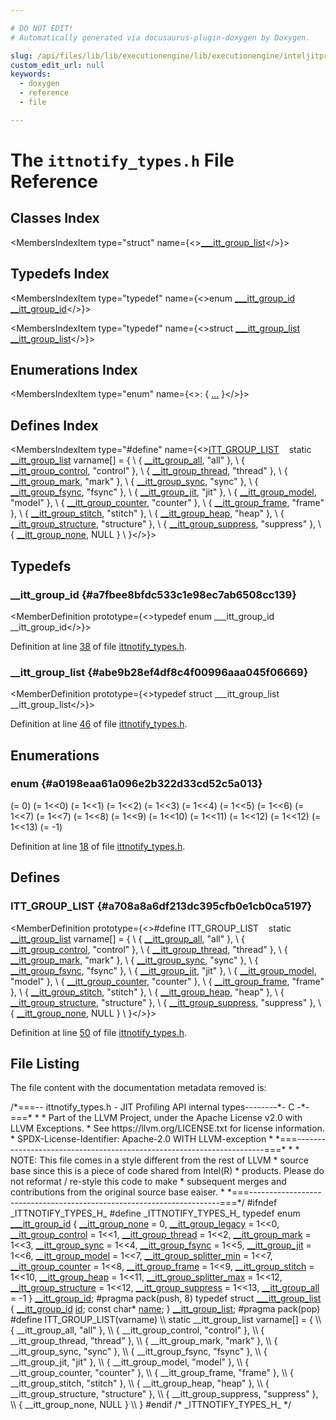 ```yaml
---

# DO NOT EDIT!
# Automatically generated via docusaurus-plugin-doxygen by Doxygen.

slug: /api/files/lib/lib/executionengine/lib/executionengine/inteljitprofiling/ittnotify-types-h
custom_edit_url: null
keywords:
  - doxygen
  - reference
  - file

---
```





# The `ittnotify_types.h` File Reference

<DoxygenPage pluginConfig={pluginConfig}>



## Classes Index

<MembersIndex>

<MembersIndexItem
  type="struct"
  name={<><a href="/docs/api/structs/---itt-group-list">___itt_group_list</a></>}>
</MembersIndexItem>

</MembersIndex>

## Typedefs Index

<MembersIndex>

<MembersIndexItem
  type="typedef"
  name={<>enum <a href="#a0198eaa61a096e2b322d33cd52c5a013">&#95;&#95;&#95;itt&#95;group&#95;id</a> <a href="#a7fbee8bfdc533c1e98ec7ab6508cc139">&#95;&#95;itt&#95;group&#95;id</a></>}>
</MembersIndexItem>

<MembersIndexItem
  type="typedef"
  name={<>struct <a href="/docs/api/structs/---itt-group-list">&#95;&#95;&#95;itt&#95;group&#95;list</a> <a href="#abe9b28ef4df8c4f00996aaa045f06669">&#95;&#95;itt&#95;group&#95;list</a></>}>
</MembersIndexItem>

</MembersIndex>

## Enumerations Index

<MembersIndex>

<MembersIndexItem
  type="enum"
  name={<>:  &#123; <a href="#a0198eaa61a096e2b322d33cd52c5a013">...</a> &#125;</>}>
</MembersIndexItem>

</MembersIndex>

## Defines Index

<MembersIndex>

<MembersIndexItem
  type="#define"
  name={<><a href="#a708a8a6df213dc395cfb0e1cb0ca5197">ITT&#95;GROUP&#95;LIST</a>&nbsp;&nbsp;&nbsp;    static <a href="#abe9b28ef4df8c4f00996aaa045f06669">&#95;&#95;itt&#95;group&#95;list</a> varname&#91;&#93; = &#123;       \\
        &#123; <a href="#a0198eaa61a096e2b322d33cd52c5a013aed3e44e1ea491695f95f14ddb95824ed">&#95;&#95;itt&#95;group&#95;all</a>,       &quot;all&quot;       &#125;, \\
        &#123; <a href="#a0198eaa61a096e2b322d33cd52c5a013a76647fa9c77a1d98604ee9887dba456b">&#95;&#95;itt&#95;group&#95;control</a>,   &quot;control&quot;   &#125;, \\
        &#123; <a href="#a0198eaa61a096e2b322d33cd52c5a013ac6423392a482373f089763f2b5fec395">&#95;&#95;itt&#95;group&#95;thread</a>,    &quot;thread&quot;    &#125;, \\
        &#123; <a href="#a0198eaa61a096e2b322d33cd52c5a013a21a21957ff2b6cc23f89e1025deefeea">&#95;&#95;itt&#95;group&#95;mark</a>,      &quot;mark&quot;      &#125;, \\
        &#123; <a href="#a0198eaa61a096e2b322d33cd52c5a013abd0ccaad01b974589c026f0e6d5cfb31">&#95;&#95;itt&#95;group&#95;sync</a>,      &quot;sync&quot;      &#125;, \\
        &#123; <a href="#a0198eaa61a096e2b322d33cd52c5a013a7d917791d6ac63e15a0753c5d2b8096a">&#95;&#95;itt&#95;group&#95;fsync</a>,     &quot;fsync&quot;     &#125;, \\
        &#123; <a href="#a0198eaa61a096e2b322d33cd52c5a013a49ab019b4a0e0479564ac4175c7f342e">&#95;&#95;itt&#95;group&#95;jit</a>,       &quot;jit&quot;       &#125;, \\
        &#123; <a href="#a0198eaa61a096e2b322d33cd52c5a013a8ca3370924fd3566e1284399158dad8e">&#95;&#95;itt&#95;group&#95;model</a>,     &quot;model&quot;     &#125;, \\
        &#123; <a href="#a0198eaa61a096e2b322d33cd52c5a013a1dcd981247d048e141db64b740685d06">&#95;&#95;itt&#95;group&#95;counter</a>,   &quot;counter&quot;   &#125;, \\
        &#123; <a href="#a0198eaa61a096e2b322d33cd52c5a013ab05ed6b87550f66913badecc5a9fef4d">&#95;&#95;itt&#95;group&#95;frame</a>,     &quot;frame&quot;     &#125;, \\
        &#123; <a href="#a0198eaa61a096e2b322d33cd52c5a013a6d5aa04f0798800f4942eb7ecb67382d">&#95;&#95;itt&#95;group&#95;stitch</a>,    &quot;stitch&quot;    &#125;, \\
        &#123; <a href="#a0198eaa61a096e2b322d33cd52c5a013a1ec9aedaf921f47b4f44a7c0812d8807">&#95;&#95;itt&#95;group&#95;heap</a>,      &quot;heap&quot;      &#125;, \\
        &#123; <a href="#a0198eaa61a096e2b322d33cd52c5a013ae64643ddcc5edc6f40cd27db2beed802">&#95;&#95;itt&#95;group&#95;structure</a>, &quot;structure&quot; &#125;, \\
        &#123; <a href="#a0198eaa61a096e2b322d33cd52c5a013ad6ff72a830ec3c1ae59fb26734f9b548">&#95;&#95;itt&#95;group&#95;suppress</a>,  &quot;suppress&quot;  &#125;, \\
        &#123; <a href="#a0198eaa61a096e2b322d33cd52c5a013a6c548a46381b2987350e54145d283915">&#95;&#95;itt&#95;group&#95;none</a>,      NULL        &#125;  \\
    &#125;</>}>
</MembersIndexItem>

</MembersIndex>


<SectionDefinition>

## Typedefs

### &#95;&#95;itt&#95;group&#95;id {#a7fbee8bfdc533c1e98ec7ab6508cc139}

<MemberDefinition
  prototype={<>typedef enum &#95;&#95;&#95;itt&#95;group&#95;id &#95;&#95;itt&#95;group&#95;id</>}>

Definition at line <a href="#l00038">38</a> of file <a href="/docs/api/files/lib/lib/executionengine/lib/executionengine/inteljitprofiling/ittnotify-types-h">ittnotify&#95;types.h</a>.
</MemberDefinition>

### &#95;&#95;itt&#95;group&#95;list {#abe9b28ef4df8c4f00996aaa045f06669}

<MemberDefinition
  prototype={<>typedef struct &#95;&#95;&#95;itt&#95;group&#95;list &#95;&#95;itt&#95;group&#95;list</>}>

Definition at line <a href="#l00046">46</a> of file <a href="/docs/api/files/lib/lib/executionengine/lib/executionengine/inteljitprofiling/ittnotify-types-h">ittnotify&#95;types.h</a>.
</MemberDefinition>

</SectionDefinition>

<SectionDefinition>

## Enumerations

### enum  {#a0198eaa61a096e2b322d33cd52c5a013}

<MemberDefinition
  prototype="enum ___itt_group_id ">

<EnumerationList title="Enumeration values">

<Link id="a0198eaa61a096e2b322d33cd52c5a013a6c548a46381b2987350e54145d283915" />
<EnumerationListItem name="__itt_group_none">
 (= 0)
</EnumerationListItem>

<Link id="a0198eaa61a096e2b322d33cd52c5a013ab711aa1b0a55a5161bd15dd47114e916" />
<EnumerationListItem name="__itt_group_legacy">
 (= 1&lt;&lt;0)
</EnumerationListItem>

<Link id="a0198eaa61a096e2b322d33cd52c5a013a76647fa9c77a1d98604ee9887dba456b" />
<EnumerationListItem name="__itt_group_control">
 (= 1&lt;&lt;1)
</EnumerationListItem>

<Link id="a0198eaa61a096e2b322d33cd52c5a013ac6423392a482373f089763f2b5fec395" />
<EnumerationListItem name="__itt_group_thread">
 (= 1&lt;&lt;2)
</EnumerationListItem>

<Link id="a0198eaa61a096e2b322d33cd52c5a013a21a21957ff2b6cc23f89e1025deefeea" />
<EnumerationListItem name="__itt_group_mark">
 (= 1&lt;&lt;3)
</EnumerationListItem>

<Link id="a0198eaa61a096e2b322d33cd52c5a013abd0ccaad01b974589c026f0e6d5cfb31" />
<EnumerationListItem name="__itt_group_sync">
 (= 1&lt;&lt;4)
</EnumerationListItem>

<Link id="a0198eaa61a096e2b322d33cd52c5a013a7d917791d6ac63e15a0753c5d2b8096a" />
<EnumerationListItem name="__itt_group_fsync">
 (= 1&lt;&lt;5)
</EnumerationListItem>

<Link id="a0198eaa61a096e2b322d33cd52c5a013a49ab019b4a0e0479564ac4175c7f342e" />
<EnumerationListItem name="__itt_group_jit">
 (= 1&lt;&lt;6)
</EnumerationListItem>

<Link id="a0198eaa61a096e2b322d33cd52c5a013a8ca3370924fd3566e1284399158dad8e" />
<EnumerationListItem name="__itt_group_model">
 (= 1&lt;&lt;7)
</EnumerationListItem>

<Link id="a0198eaa61a096e2b322d33cd52c5a013ac71454cb65ba932335eeb0dfa8ab9cdd" />
<EnumerationListItem name="__itt_group_splitter_min">
 (= 1&lt;&lt;7)
</EnumerationListItem>

<Link id="a0198eaa61a096e2b322d33cd52c5a013a1dcd981247d048e141db64b740685d06" />
<EnumerationListItem name="__itt_group_counter">
 (= 1&lt;&lt;8)
</EnumerationListItem>

<Link id="a0198eaa61a096e2b322d33cd52c5a013ab05ed6b87550f66913badecc5a9fef4d" />
<EnumerationListItem name="__itt_group_frame">
 (= 1&lt;&lt;9)
</EnumerationListItem>

<Link id="a0198eaa61a096e2b322d33cd52c5a013a6d5aa04f0798800f4942eb7ecb67382d" />
<EnumerationListItem name="__itt_group_stitch">
 (= 1&lt;&lt;10)
</EnumerationListItem>

<Link id="a0198eaa61a096e2b322d33cd52c5a013a1ec9aedaf921f47b4f44a7c0812d8807" />
<EnumerationListItem name="__itt_group_heap">
 (= 1&lt;&lt;11)
</EnumerationListItem>

<Link id="a0198eaa61a096e2b322d33cd52c5a013a58835bb64527bffaf809800abf41d9e9" />
<EnumerationListItem name="__itt_group_splitter_max">
 (= 1&lt;&lt;12)
</EnumerationListItem>

<Link id="a0198eaa61a096e2b322d33cd52c5a013ae64643ddcc5edc6f40cd27db2beed802" />
<EnumerationListItem name="__itt_group_structure">
 (= 1&lt;&lt;12)
</EnumerationListItem>

<Link id="a0198eaa61a096e2b322d33cd52c5a013ad6ff72a830ec3c1ae59fb26734f9b548" />
<EnumerationListItem name="__itt_group_suppress">
 (= 1&lt;&lt;13)
</EnumerationListItem>

<Link id="a0198eaa61a096e2b322d33cd52c5a013aed3e44e1ea491695f95f14ddb95824ed" />
<EnumerationListItem name="__itt_group_all">
 (= -1)
</EnumerationListItem>

</EnumerationList>

Definition at line <a href="#l00018">18</a> of file <a href="/docs/api/files/lib/lib/executionengine/lib/executionengine/inteljitprofiling/ittnotify-types-h">ittnotify&#95;types.h</a>.
</MemberDefinition>

</SectionDefinition>

<SectionDefinition>

## Defines

### ITT&#95;GROUP&#95;LIST {#a708a8a6df213dc395cfb0e1cb0ca5197}

<MemberDefinition
  prototype={<>#define ITT&#95;GROUP&#95;LIST&nbsp;&nbsp;&nbsp;    static <a href="#abe9b28ef4df8c4f00996aaa045f06669">&#95;&#95;itt&#95;group&#95;list</a> varname&#91;&#93; = &#123;       \\
        &#123; <a href="#a0198eaa61a096e2b322d33cd52c5a013aed3e44e1ea491695f95f14ddb95824ed">&#95;&#95;itt&#95;group&#95;all</a>,       &quot;all&quot;       &#125;, \\
        &#123; <a href="#a0198eaa61a096e2b322d33cd52c5a013a76647fa9c77a1d98604ee9887dba456b">&#95;&#95;itt&#95;group&#95;control</a>,   &quot;control&quot;   &#125;, \\
        &#123; <a href="#a0198eaa61a096e2b322d33cd52c5a013ac6423392a482373f089763f2b5fec395">&#95;&#95;itt&#95;group&#95;thread</a>,    &quot;thread&quot;    &#125;, \\
        &#123; <a href="#a0198eaa61a096e2b322d33cd52c5a013a21a21957ff2b6cc23f89e1025deefeea">&#95;&#95;itt&#95;group&#95;mark</a>,      &quot;mark&quot;      &#125;, \\
        &#123; <a href="#a0198eaa61a096e2b322d33cd52c5a013abd0ccaad01b974589c026f0e6d5cfb31">&#95;&#95;itt&#95;group&#95;sync</a>,      &quot;sync&quot;      &#125;, \\
        &#123; <a href="#a0198eaa61a096e2b322d33cd52c5a013a7d917791d6ac63e15a0753c5d2b8096a">&#95;&#95;itt&#95;group&#95;fsync</a>,     &quot;fsync&quot;     &#125;, \\
        &#123; <a href="#a0198eaa61a096e2b322d33cd52c5a013a49ab019b4a0e0479564ac4175c7f342e">&#95;&#95;itt&#95;group&#95;jit</a>,       &quot;jit&quot;       &#125;, \\
        &#123; <a href="#a0198eaa61a096e2b322d33cd52c5a013a8ca3370924fd3566e1284399158dad8e">&#95;&#95;itt&#95;group&#95;model</a>,     &quot;model&quot;     &#125;, \\
        &#123; <a href="#a0198eaa61a096e2b322d33cd52c5a013a1dcd981247d048e141db64b740685d06">&#95;&#95;itt&#95;group&#95;counter</a>,   &quot;counter&quot;   &#125;, \\
        &#123; <a href="#a0198eaa61a096e2b322d33cd52c5a013ab05ed6b87550f66913badecc5a9fef4d">&#95;&#95;itt&#95;group&#95;frame</a>,     &quot;frame&quot;     &#125;, \\
        &#123; <a href="#a0198eaa61a096e2b322d33cd52c5a013a6d5aa04f0798800f4942eb7ecb67382d">&#95;&#95;itt&#95;group&#95;stitch</a>,    &quot;stitch&quot;    &#125;, \\
        &#123; <a href="#a0198eaa61a096e2b322d33cd52c5a013a1ec9aedaf921f47b4f44a7c0812d8807">&#95;&#95;itt&#95;group&#95;heap</a>,      &quot;heap&quot;      &#125;, \\
        &#123; <a href="#a0198eaa61a096e2b322d33cd52c5a013ae64643ddcc5edc6f40cd27db2beed802">&#95;&#95;itt&#95;group&#95;structure</a>, &quot;structure&quot; &#125;, \\
        &#123; <a href="#a0198eaa61a096e2b322d33cd52c5a013ad6ff72a830ec3c1ae59fb26734f9b548">&#95;&#95;itt&#95;group&#95;suppress</a>,  &quot;suppress&quot;  &#125;, \\
        &#123; <a href="#a0198eaa61a096e2b322d33cd52c5a013a6c548a46381b2987350e54145d283915">&#95;&#95;itt&#95;group&#95;none</a>,      NULL        &#125;  \\
    &#125;</>}>

Definition at line <a href="#l00050">50</a> of file <a href="/docs/api/files/lib/lib/executionengine/lib/executionengine/inteljitprofiling/ittnotify-types-h">ittnotify&#95;types.h</a>.
</MemberDefinition>

</SectionDefinition>

## File Listing

The file content with the documentation metadata removed is:

<ProgramListing>

<Link id="l00001" /><CodeLine lineNumber="1"><Highlight kind="comment">/&#42;===-- ittnotify&#95;types.h - JIT Profiling API internal types--------&#42;- C -&#42;-===&#42;</Highlight></CodeLine>
<Link id="l00002" /><CodeLine lineNumber="2"><Highlight kind="comment"> &#42;</Highlight></CodeLine>
<Link id="l00003" /><CodeLine lineNumber="3"><Highlight kind="comment"> &#42; Part of the LLVM Project, under the Apache License v2.0 with LLVM Exceptions.</Highlight></CodeLine>
<Link id="l00004" /><CodeLine lineNumber="4"><Highlight kind="comment"> &#42; See https://llvm.org/LICENSE.txt for license information.</Highlight></CodeLine>
<Link id="l00005" /><CodeLine lineNumber="5"><Highlight kind="comment"> &#42; SPDX-License-Identifier: Apache-2.0 WITH LLVM-exception</Highlight></CodeLine>
<Link id="l00006" /><CodeLine lineNumber="6"><Highlight kind="comment"> &#42;</Highlight></CodeLine>
<Link id="l00007" /><CodeLine lineNumber="7"><Highlight kind="comment"> &#42;===----------------------------------------------------------------------===&#42;</Highlight></CodeLine>
<Link id="l00008" /><CodeLine lineNumber="8"><Highlight kind="comment"> &#42;</Highlight></CodeLine>
<Link id="l00009" /><CodeLine lineNumber="9"><Highlight kind="comment"> &#42; NOTE: This file comes in a style different from the rest of LLVM</Highlight></CodeLine>
<Link id="l00010" /><CodeLine lineNumber="10"><Highlight kind="comment"> &#42; source base since  this is a piece of code shared from Intel(R)</Highlight></CodeLine>
<Link id="l00011" /><CodeLine lineNumber="11"><Highlight kind="comment"> &#42; products.  Please do not reformat / re-style this code to make</Highlight></CodeLine>
<Link id="l00012" /><CodeLine lineNumber="12"><Highlight kind="comment"> &#42; subsequent merges and contributions from the original source base eaiser.</Highlight></CodeLine>
<Link id="l00013" /><CodeLine lineNumber="13"><Highlight kind="comment"> &#42;</Highlight></CodeLine>
<Link id="l00014" /><CodeLine lineNumber="14"><Highlight kind="comment"> &#42;===----------------------------------------------------------------------===&#42;/</Highlight><Highlight kind="normal"></Highlight></CodeLine>
<Link id="l00015" /><CodeLine lineNumber="15"><Highlight kind="normal"></Highlight><Highlight kind="preprocessor">#ifndef &#95;ITTNOTIFY&#95;TYPES&#95;H&#95;</Highlight><Highlight kind="normal"></Highlight></CodeLine>
<Link id="l00016" /><CodeLine lineNumber="16"><Highlight kind="normal"></Highlight><Highlight kind="preprocessor">#define &#95;ITTNOTIFY&#95;TYPES&#95;H&#95;</Highlight><Highlight kind="normal"></Highlight></CodeLine>
<Link id="l00017" /><CodeLine lineNumber="17"><Highlight kind="normal"></Highlight></CodeLine>
<Link id="l00018" /><CodeLine lineNumber="18" lineLink="#a0198eaa61a096e2b322d33cd52c5a013"><Highlight kind="normal"></Highlight><Highlight kind="keyword">typedef</Highlight><Highlight kind="normal"> </Highlight><Highlight kind="keyword">enum</Highlight><Highlight kind="normal"> <a href="#a0198eaa61a096e2b322d33cd52c5a013">&#95;&#95;&#95;itt&#95;group&#95;id</a></Highlight></CodeLine>
<Link id="l00019" /><CodeLine lineNumber="19"><Highlight kind="normal">&#123;</Highlight></CodeLine>
<Link id="l00020" /><CodeLine lineNumber="20" lineLink="#a0198eaa61a096e2b322d33cd52c5a013a6c548a46381b2987350e54145d283915"><Highlight kind="normal">    <a href="#a0198eaa61a096e2b322d33cd52c5a013a6c548a46381b2987350e54145d283915">&#95;&#95;itt&#95;group&#95;none</a>      = 0,</Highlight></CodeLine>
<Link id="l00021" /><CodeLine lineNumber="21" lineLink="#a0198eaa61a096e2b322d33cd52c5a013ab711aa1b0a55a5161bd15dd47114e916"><Highlight kind="normal">    <a href="#a0198eaa61a096e2b322d33cd52c5a013ab711aa1b0a55a5161bd15dd47114e916">&#95;&#95;itt&#95;group&#95;legacy</a>    = 1&lt;&lt;0,</Highlight></CodeLine>
<Link id="l00022" /><CodeLine lineNumber="22" lineLink="#a0198eaa61a096e2b322d33cd52c5a013a76647fa9c77a1d98604ee9887dba456b"><Highlight kind="normal">    <a href="#a0198eaa61a096e2b322d33cd52c5a013a76647fa9c77a1d98604ee9887dba456b">&#95;&#95;itt&#95;group&#95;control</a>   = 1&lt;&lt;1,</Highlight></CodeLine>
<Link id="l00023" /><CodeLine lineNumber="23" lineLink="#a0198eaa61a096e2b322d33cd52c5a013ac6423392a482373f089763f2b5fec395"><Highlight kind="normal">    <a href="#a0198eaa61a096e2b322d33cd52c5a013ac6423392a482373f089763f2b5fec395">&#95;&#95;itt&#95;group&#95;thread</a>    = 1&lt;&lt;2,</Highlight></CodeLine>
<Link id="l00024" /><CodeLine lineNumber="24" lineLink="#a0198eaa61a096e2b322d33cd52c5a013a21a21957ff2b6cc23f89e1025deefeea"><Highlight kind="normal">    <a href="#a0198eaa61a096e2b322d33cd52c5a013a21a21957ff2b6cc23f89e1025deefeea">&#95;&#95;itt&#95;group&#95;mark</a>      = 1&lt;&lt;3,</Highlight></CodeLine>
<Link id="l00025" /><CodeLine lineNumber="25" lineLink="#a0198eaa61a096e2b322d33cd52c5a013abd0ccaad01b974589c026f0e6d5cfb31"><Highlight kind="normal">    <a href="#a0198eaa61a096e2b322d33cd52c5a013abd0ccaad01b974589c026f0e6d5cfb31">&#95;&#95;itt&#95;group&#95;sync</a>      = 1&lt;&lt;4,</Highlight></CodeLine>
<Link id="l00026" /><CodeLine lineNumber="26" lineLink="#a0198eaa61a096e2b322d33cd52c5a013a7d917791d6ac63e15a0753c5d2b8096a"><Highlight kind="normal">    <a href="#a0198eaa61a096e2b322d33cd52c5a013a7d917791d6ac63e15a0753c5d2b8096a">&#95;&#95;itt&#95;group&#95;fsync</a>     = 1&lt;&lt;5,</Highlight></CodeLine>
<Link id="l00027" /><CodeLine lineNumber="27" lineLink="#a0198eaa61a096e2b322d33cd52c5a013a49ab019b4a0e0479564ac4175c7f342e"><Highlight kind="normal">    <a href="#a0198eaa61a096e2b322d33cd52c5a013a49ab019b4a0e0479564ac4175c7f342e">&#95;&#95;itt&#95;group&#95;jit</a>       = 1&lt;&lt;6,</Highlight></CodeLine>
<Link id="l00028" /><CodeLine lineNumber="28" lineLink="#a0198eaa61a096e2b322d33cd52c5a013a8ca3370924fd3566e1284399158dad8e"><Highlight kind="normal">    <a href="#a0198eaa61a096e2b322d33cd52c5a013a8ca3370924fd3566e1284399158dad8e">&#95;&#95;itt&#95;group&#95;model</a>     = 1&lt;&lt;7,</Highlight></CodeLine>
<Link id="l00029" /><CodeLine lineNumber="29" lineLink="#a0198eaa61a096e2b322d33cd52c5a013ac71454cb65ba932335eeb0dfa8ab9cdd"><Highlight kind="normal">    <a href="#a0198eaa61a096e2b322d33cd52c5a013ac71454cb65ba932335eeb0dfa8ab9cdd">&#95;&#95;itt&#95;group&#95;splitter&#95;min</a> = 1&lt;&lt;7,</Highlight></CodeLine>
<Link id="l00030" /><CodeLine lineNumber="30" lineLink="#a0198eaa61a096e2b322d33cd52c5a013a1dcd981247d048e141db64b740685d06"><Highlight kind="normal">    <a href="#a0198eaa61a096e2b322d33cd52c5a013a1dcd981247d048e141db64b740685d06">&#95;&#95;itt&#95;group&#95;counter</a>   = 1&lt;&lt;8,</Highlight></CodeLine>
<Link id="l00031" /><CodeLine lineNumber="31" lineLink="#a0198eaa61a096e2b322d33cd52c5a013ab05ed6b87550f66913badecc5a9fef4d"><Highlight kind="normal">    <a href="#a0198eaa61a096e2b322d33cd52c5a013ab05ed6b87550f66913badecc5a9fef4d">&#95;&#95;itt&#95;group&#95;frame</a>     = 1&lt;&lt;9,</Highlight></CodeLine>
<Link id="l00032" /><CodeLine lineNumber="32" lineLink="#a0198eaa61a096e2b322d33cd52c5a013a6d5aa04f0798800f4942eb7ecb67382d"><Highlight kind="normal">    <a href="#a0198eaa61a096e2b322d33cd52c5a013a6d5aa04f0798800f4942eb7ecb67382d">&#95;&#95;itt&#95;group&#95;stitch</a>    = 1&lt;&lt;10,</Highlight></CodeLine>
<Link id="l00033" /><CodeLine lineNumber="33" lineLink="#a0198eaa61a096e2b322d33cd52c5a013a1ec9aedaf921f47b4f44a7c0812d8807"><Highlight kind="normal">    <a href="#a0198eaa61a096e2b322d33cd52c5a013a1ec9aedaf921f47b4f44a7c0812d8807">&#95;&#95;itt&#95;group&#95;heap</a>      = 1&lt;&lt;11,</Highlight></CodeLine>
<Link id="l00034" /><CodeLine lineNumber="34" lineLink="#a0198eaa61a096e2b322d33cd52c5a013a58835bb64527bffaf809800abf41d9e9"><Highlight kind="normal">    <a href="#a0198eaa61a096e2b322d33cd52c5a013a58835bb64527bffaf809800abf41d9e9">&#95;&#95;itt&#95;group&#95;splitter&#95;max</a> = 1&lt;&lt;12,</Highlight></CodeLine>
<Link id="l00035" /><CodeLine lineNumber="35" lineLink="#a0198eaa61a096e2b322d33cd52c5a013ae64643ddcc5edc6f40cd27db2beed802"><Highlight kind="normal">    <a href="#a0198eaa61a096e2b322d33cd52c5a013ae64643ddcc5edc6f40cd27db2beed802">&#95;&#95;itt&#95;group&#95;structure</a> = 1&lt;&lt;12,</Highlight></CodeLine>
<Link id="l00036" /><CodeLine lineNumber="36" lineLink="#a0198eaa61a096e2b322d33cd52c5a013ad6ff72a830ec3c1ae59fb26734f9b548"><Highlight kind="normal">    <a href="#a0198eaa61a096e2b322d33cd52c5a013ad6ff72a830ec3c1ae59fb26734f9b548">&#95;&#95;itt&#95;group&#95;suppress</a> = 1&lt;&lt;13,</Highlight></CodeLine>
<Link id="l00037" /><CodeLine lineNumber="37" lineLink="#a0198eaa61a096e2b322d33cd52c5a013aed3e44e1ea491695f95f14ddb95824ed"><Highlight kind="normal">    <a href="#a0198eaa61a096e2b322d33cd52c5a013aed3e44e1ea491695f95f14ddb95824ed">&#95;&#95;itt&#95;group&#95;all</a>       = -1</Highlight></CodeLine>
<Link id="l00038" /><CodeLine lineNumber="38" lineLink="#a7fbee8bfdc533c1e98ec7ab6508cc139"><Highlight kind="normal">&#125; <a href="#a7fbee8bfdc533c1e98ec7ab6508cc139">&#95;&#95;itt&#95;group&#95;id</a>;</Highlight></CodeLine>
<Link id="l00039" /><CodeLine lineNumber="39"><Highlight kind="normal"></Highlight></CodeLine>
<Link id="l00040" /><CodeLine lineNumber="40"><Highlight kind="normal"></Highlight><Highlight kind="preprocessor">#pragma pack(push, 8)</Highlight><Highlight kind="normal"></Highlight></CodeLine>
<Link id="l00041" /><CodeLine lineNumber="41"><Highlight kind="normal"></Highlight></CodeLine>
<Link id="l00042" /><CodeLine lineNumber="42" lineLink="/docs/api/structs/---itt-group-list"><Highlight kind="normal"></Highlight><Highlight kind="keyword">typedef</Highlight><Highlight kind="normal"> </Highlight><Highlight kind="keyword">struct </Highlight><Highlight kind="normal"><a href="/docs/api/structs/---itt-group-list">&#95;&#95;&#95;itt&#95;group&#95;list</a></Highlight></CodeLine>
<Link id="l00043" /><CodeLine lineNumber="43"><Highlight kind="normal">&#123;</Highlight></CodeLine>
<Link id="l00044" /><CodeLine lineNumber="44" lineLink="/docs/api/structs/---itt-group-list/#a0be1db69af1d8a515915bf594f0f9a7e"><Highlight kind="normal">    <a href="#a7fbee8bfdc533c1e98ec7ab6508cc139">&#95;&#95;itt&#95;group&#95;id</a> <a href="/docs/api/structs/---itt-group-list/#a0be1db69af1d8a515915bf594f0f9a7e">id</a>;</Highlight></CodeLine>
<Link id="l00045" /><CodeLine lineNumber="45" lineLink="/docs/api/structs/---itt-group-list/#a7ec0e147be42b6d715189f283d6d6784"><Highlight kind="normal">    </Highlight><Highlight kind="keyword">const</Highlight><Highlight kind="normal"> </Highlight><Highlight kind="keywordtype">char</Highlight><Highlight kind="normal">&#42;    <a href="/docs/api/structs/---itt-group-list/#a7ec0e147be42b6d715189f283d6d6784">name</a>;</Highlight></CodeLine>
<Link id="l00046" /><CodeLine lineNumber="46" lineLink="#abe9b28ef4df8c4f00996aaa045f06669"><Highlight kind="normal">&#125; <a href="#abe9b28ef4df8c4f00996aaa045f06669">&#95;&#95;itt&#95;group&#95;list</a>;</Highlight></CodeLine>
<Link id="l00047" /><CodeLine lineNumber="47"><Highlight kind="normal"></Highlight></CodeLine>
<Link id="l00048" /><CodeLine lineNumber="48"><Highlight kind="normal"></Highlight><Highlight kind="preprocessor">#pragma pack(pop)</Highlight><Highlight kind="normal"></Highlight></CodeLine>
<Link id="l00049" /><CodeLine lineNumber="49"><Highlight kind="normal"></Highlight></CodeLine>
<Link id="l00050" /><CodeLine lineNumber="50" lineLink="#a708a8a6df213dc395cfb0e1cb0ca5197"><Highlight kind="normal"></Highlight><Highlight kind="preprocessor">#define ITT&#95;GROUP&#95;LIST(varname) \\</Highlight></CodeLine>
<Link id="l00051" /><CodeLine lineNumber="51"><Highlight kind="preprocessor">    static &#95;&#95;itt&#95;group&#95;list varname&#91;&#93; = &#123;       \\</Highlight></CodeLine>
<Link id="l00052" /><CodeLine lineNumber="52"><Highlight kind="preprocessor">        &#123; &#95;&#95;itt&#95;group&#95;all,       &quot;all&quot;       &#125;, \\</Highlight></CodeLine>
<Link id="l00053" /><CodeLine lineNumber="53"><Highlight kind="preprocessor">        &#123; &#95;&#95;itt&#95;group&#95;control,   &quot;control&quot;   &#125;, \\</Highlight></CodeLine>
<Link id="l00054" /><CodeLine lineNumber="54"><Highlight kind="preprocessor">        &#123; &#95;&#95;itt&#95;group&#95;thread,    &quot;thread&quot;    &#125;, \\</Highlight></CodeLine>
<Link id="l00055" /><CodeLine lineNumber="55"><Highlight kind="preprocessor">        &#123; &#95;&#95;itt&#95;group&#95;mark,      &quot;mark&quot;      &#125;, \\</Highlight></CodeLine>
<Link id="l00056" /><CodeLine lineNumber="56"><Highlight kind="preprocessor">        &#123; &#95;&#95;itt&#95;group&#95;sync,      &quot;sync&quot;      &#125;, \\</Highlight></CodeLine>
<Link id="l00057" /><CodeLine lineNumber="57"><Highlight kind="preprocessor">        &#123; &#95;&#95;itt&#95;group&#95;fsync,     &quot;fsync&quot;     &#125;, \\</Highlight></CodeLine>
<Link id="l00058" /><CodeLine lineNumber="58"><Highlight kind="preprocessor">        &#123; &#95;&#95;itt&#95;group&#95;jit,       &quot;jit&quot;       &#125;, \\</Highlight></CodeLine>
<Link id="l00059" /><CodeLine lineNumber="59"><Highlight kind="preprocessor">        &#123; &#95;&#95;itt&#95;group&#95;model,     &quot;model&quot;     &#125;, \\</Highlight></CodeLine>
<Link id="l00060" /><CodeLine lineNumber="60"><Highlight kind="preprocessor">        &#123; &#95;&#95;itt&#95;group&#95;counter,   &quot;counter&quot;   &#125;, \\</Highlight></CodeLine>
<Link id="l00061" /><CodeLine lineNumber="61"><Highlight kind="preprocessor">        &#123; &#95;&#95;itt&#95;group&#95;frame,     &quot;frame&quot;     &#125;, \\</Highlight></CodeLine>
<Link id="l00062" /><CodeLine lineNumber="62"><Highlight kind="preprocessor">        &#123; &#95;&#95;itt&#95;group&#95;stitch,    &quot;stitch&quot;    &#125;, \\</Highlight></CodeLine>
<Link id="l00063" /><CodeLine lineNumber="63"><Highlight kind="preprocessor">        &#123; &#95;&#95;itt&#95;group&#95;heap,      &quot;heap&quot;      &#125;, \\</Highlight></CodeLine>
<Link id="l00064" /><CodeLine lineNumber="64"><Highlight kind="preprocessor">        &#123; &#95;&#95;itt&#95;group&#95;structure, &quot;structure&quot; &#125;, \\</Highlight></CodeLine>
<Link id="l00065" /><CodeLine lineNumber="65"><Highlight kind="preprocessor">        &#123; &#95;&#95;itt&#95;group&#95;suppress,  &quot;suppress&quot;  &#125;, \\</Highlight></CodeLine>
<Link id="l00066" /><CodeLine lineNumber="66"><Highlight kind="preprocessor">        &#123; &#95;&#95;itt&#95;group&#95;none,      NULL        &#125;  \\</Highlight></CodeLine>
<Link id="l00067" /><CodeLine lineNumber="67"><Highlight kind="preprocessor">    &#125;</Highlight><Highlight kind="normal"></Highlight></CodeLine>
<Link id="l00068" /><CodeLine lineNumber="68"><Highlight kind="normal"></Highlight></CodeLine>
<Link id="l00069" /><CodeLine lineNumber="69"><Highlight kind="normal"></Highlight><Highlight kind="preprocessor">#endif </Highlight><Highlight kind="comment">/&#42; &#95;ITTNOTIFY&#95;TYPES&#95;H&#95; &#42;/</Highlight><Highlight kind="preprocessor"></Highlight></CodeLine>

</ProgramListing>

</DoxygenPage>
